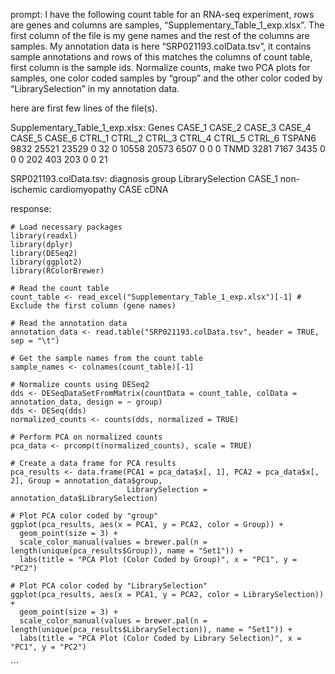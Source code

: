 prompt:
I have the following count table for an RNA-seq experiment, rows are genes and columns are samples, "Supplementary_Table_1_exp.xlsx". The first column of the file is my gene names and the rest of the columns are samples. My annotation data is here  "SRP021193.colData.tsv", it contains sample annotations and rows of this matches the columns of count table, first column is the sample ids. Normalize counts, make two PCA plots for samples, one color coded samples by "group" and the other color coded by "LibrarySelection" in my annotation data.

here are first few lines of the file(s).

Supplementary_Table_1_exp.xlsx:
Genes	CASE_1	CASE_2	CASE_3	CASE_4	CASE_5	CASE_6	CTRL_1	CTRL_2	CTRL_3	CTRL_4	CTRL_5	CTRL_6
TSPAN6	9832	25521	23529	0	32	0	10558	20573	6507	0	0	 0
TNMD	3281	 7167	 3435	0	 0	0	  202	  403	 203	0	0	21


SRP021193.colData.tsv:
diagnosis	group	LibrarySelection
CASE_1	non-ischemic cardiomyopathy	CASE	cDNA


response:
```
# Load necessary packages
library(readxl)
library(dplyr)
library(DESeq2)
library(ggplot2)
library(RColorBrewer)

# Read the count table
count_table <- read_excel("Supplementary_Table_1_exp.xlsx")[-1] # Exclude the first column (gene names)

# Read the annotation data
annotation_data <- read.table("SRP021193.colData.tsv", header = TRUE, sep = "\t")

# Get the sample names from the count table
sample_names <- colnames(count_table)[-1]

# Normalize counts using DESeq2
dds <- DESeqDataSetFromMatrix(countData = count_table, colData = annotation_data, design = ~ group)
dds <- DESeq(dds)
normalized_counts <- counts(dds, normalized = TRUE)

# Perform PCA on normalized counts
pca_data <- prcomp(t(normalized_counts), scale = TRUE)

# Create a data frame for PCA results
pca_results <- data.frame(PCA1 = pca_data$x[, 1], PCA2 = pca_data$x[, 2], Group = annotation_data$group,
                          LibrarySelection = annotation_data$LibrarySelection)

# Plot PCA color coded by "group"
ggplot(pca_results, aes(x = PCA1, y = PCA2, color = Group)) +
  geom_point(size = 3) +
  scale_color_manual(values = brewer.pal(n = length(unique(pca_results$Group)), name = "Set1")) +
  labs(title = "PCA Plot (Color Coded by Group)", x = "PC1", y = "PC2")

# Plot PCA color coded by "LibrarySelection"
ggplot(pca_results, aes(x = PCA1, y = PCA2, color = LibrarySelection)) +
  geom_point(size = 3) +
  scale_color_manual(values = brewer.pal(n = length(unique(pca_results$LibrarySelection)), name = "Set1")) +
  labs(title = "PCA Plot (Color Coded by Library Selection)", x = "PC1", y = "PC2")
```
```
